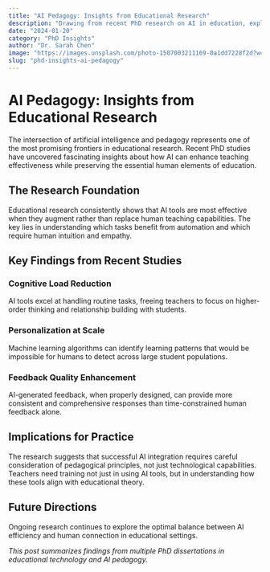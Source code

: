 ```yaml
---
title: "AI Pedagogy: Insights from Educational Research"
description: "Drawing from recent PhD research on AI in education, exploring how artificial intelligence can enhance pedagogical practices while maintaining human connection."
date: "2024-01-20"
category: "PhD Insights"
author: "Dr. Sarah Chen"
image: "https://images.unsplash.com/photo-1507003211169-0a1dd7228f2d?w=800&h=400&fit=crop"
slug: "phd-insights-ai-pedagogy"
---
```


# AI Pedagogy: Insights from Educational Research

The intersection of artificial intelligence and pedagogy represents one of the most promising frontiers in educational research. Recent PhD studies have uncovered fascinating insights about how AI can enhance teaching effectiveness while preserving the essential human elements of education.

## The Research Foundation

Educational research consistently shows that AI tools are most effective when they augment rather than replace human teaching capabilities. The key lies in understanding which tasks benefit from automation and which require human intuition and empathy.

## Key Findings from Recent Studies

### Cognitive Load Reduction
AI tools excel at handling routine tasks, freeing teachers to focus on higher-order thinking and relationship building with students.

### Personalization at Scale
Machine learning algorithms can identify learning patterns that would be impossible for humans to detect across large student populations.

### Feedback Quality Enhancement
AI-generated feedback, when properly designed, can provide more consistent and comprehensive responses than time-constrained human feedback alone.

## Implications for Practice

The research suggests that successful AI integration requires careful consideration of pedagogical principles, not just technological capabilities. Teachers need training not just in using AI tools, but in understanding how these tools align with educational theory.

## Future Directions

Ongoing research continues to explore the optimal balance between AI efficiency and human connection in educational settings.

*This post summarizes findings from multiple PhD dissertations in educational technology and AI pedagogy.*